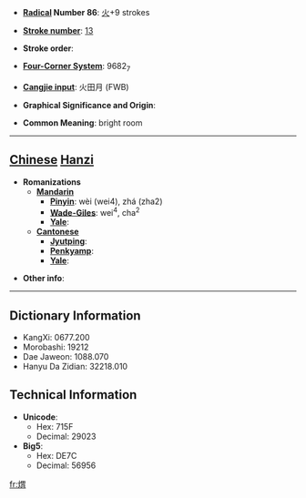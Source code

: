* '''[[Wiktionary:Chinese radical index| Radical]] Number 86''': [[Wiktionary:Chinese radical index 火|火]]+9 strokes

* '''[[Wiktionary:Chinese total strokes index|Stroke number]]''': [[Wiktionary:Chinese total strokes index 13|13]]

* '''Stroke order''': 

* '''[[Wiktionary:Chinese four corner index|Four-Corner System]]''': 9682<sub>7</sub>

* '''[[Wiktionary:Chinese Cangjie index|Cangjie input]]''': 火田月 (FWB)

* '''Graphical Significance and Origin''': 

* '''Common Meaning''': bright room

----

== [[Chinese]] [[Hanzi]] ==

* '''Romanizations'''
** '''[[Mandarin]]'''
*** '''[[Pinyin]]''': wèi (wei4), zhá (zha2)
*** '''[[Wade-Giles]]''': wei<sup>4</sup>, cha<sup>2</sup>
*** '''[[Yale]]''': 
** '''[[Cantonese]]'''
*** '''[[Jyutping]]''':
*** '''[[Penkyamp]]''': 
*** '''[[Yale]]''': 

* '''Other info''': 

----

== Dictionary Information ==

* KangXi: 0677.200
* Morobashi: 19212
* Dae Jaweon: 1088.070
* Hanyu Da Zidian: 32218.010

== Technical Information ==

* '''Unicode''':
** Hex: 715F
** Decimal: 29023
* '''Big5''':
** Hex: DE7C
** Decimal: 56956

[[fr:煟]]